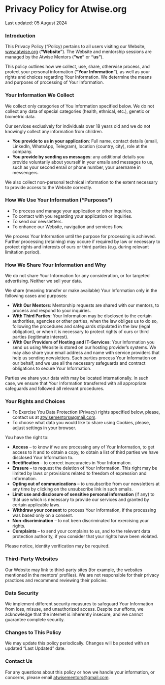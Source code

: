 # Privacy Policy for Atwise.org

<div className="last-updated">Last updated: 05 August 2024</div>

### Introduction

This Privacy Policy (“Policy) pertains to all users visiting our Website, <a href="http://www.atwise.org/" target="_blank">www.atwise.org</a> (**“Website”**). The Website and mentorship sessions are managed by the Atwise Mentors (**“we”** or **“us”**).

This policy outlines how we collect, use, share, otherwise process, and protect your personal information (**“Your Information”**), as well as your rights and choices regarding Your Information. We determine the means and purposes of processing of Your Information.

### Your Information We Collect

We collect only categories of You Information specified below. We do not collect any data of special categories (health, ethnical, etc.), genetic or biometric data.

Our services exclusively for individuals over 18 years old and we do not knowingly collect any information from children.

- **You provide to us in your application**: Full name, contact details (email, LinkedIn, WhatsApp, Telegram), location (country, city), role at the company.
- **You provide by sending us messages**: any additional details you provide voluntarily about yourself in your emails and messages to us, such as your second email or phone number, your username in messengers.

We also collect non-personal technical information to the extent necessary to provide access to the Website correctly.

### How We Use Your Information (“Purposes”)

- To process and manage your application or other inquiries.
- To contact with you regarding your application or inquiries.
- To send our newsletters.
- To enhance our Website, navigation and services flow.

We process Your Information until the purpose for processing is achieved. Further processing (retaining) may occure if required by law or necessary to protect rights and interests of ours or third parties (e.g. during relevant limitation period).

### How We Share Your Information and Why

We do not share Your Information for any consideration, or for targeted advertising. Neither we sell your data.

We share (meaning transfer or make available) Your Information only in the following cases and purposes:

- **With Our Mentors**: Mentorship requests are shared with our mentors, to process and respond to your inquiries.
- **With Third Parties**: Your Information may be disclosed to the certain authorities, agencies or other parties, when the law obliges us to do so, following the procedures and safeguards stipulated in the law (legal obligation), or when it is necessary to protect rights of ours or third parties (legitimate interest).
- **With Our Providers of Hosting and IT-Services**: Your Information you send us using Website is stored on our hosting provider’s systems. We may also share your email address and name with service providers that help us sending newsletters. Such parties process Your Information on our behalf, and we use all the necessary safeguards and contract obligations to secure Your Information.

Parties we share your data with may be located internationally. In such case, we ensure that Your Information transferred with all appropriate safeguards and followed all relevant procedures.

### Your Rights and Choices

- To Exercise You Data Protection (Privacy) rights specified below, please, contact us at <a href="mailto:atwisementors@gmail.com">atwisementors@gmail.com</a>.
- To choose what data you would like to share using Cookies, please, adjust settings in your browser.

You have the right to:

- **Access** – to know if we are processing any of Your Information, to get access to it and to obtain a copy, to obtain a list of third parties we have disclosed Your Information to.
- **Rectification** – to correct inaccuracies in Your Information.
- **Erasure** – to request the deletion of Your Information. This right may be limited by laws or provisions related to freedom of expression and information.
- **Opting out of communications** – to unsubscribe from our newsletters at any time by clicking on the unsubscribe link in such emails.
- **Limit use and disclosure of sensitive personal information** (if any) to that use which is necessary to provide our services and granted by certain applicable laws.
- **Withdraw your consent** to process Your Information, if the processing was based only on a consent.
- **Non-discrimination** – to not been discriminated for exercising your rights.
- **Complaints** – to send your complains to us, and to the relevant data protection authority, if you consider that your rights have been violated.

Please notice, identity verification may be required.

### Third-Party Websites

Our Website may link to third-party sites (for example, the websites mentioned in the mentors’ profiles). We are not responsible for their privacy practices and recommend reviewing their policies.

### Data Security

We implement different security measures to safeguard Your Information from loss, misuse, and unauthorized access. Despite our efforts, we acknowledge that the internet is inherently insecure, and we cannot guarantee complete security.

### Changes to This Policy

We may update this policy periodically. Changes will be posted with an updated “Last Updated” date.

### Contact Us

For any questions about this policy or how we handle your information, or concerns, please email <a href="mailto:atwisementors@gmail.com">atwisementors@gmail.com</a>.
